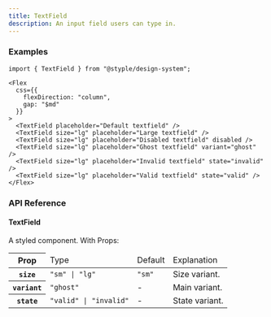 ```yaml
---
title: TextField
description: An input field users can type in.
---
```


### Examples

<Preview>
  <Flex
    css={{
      flexDirection: "column",
      gap: "$md"
    }}
  >  
    <TextField placeholder="Default textfield" />
    <TextField size="lg" placeholder="Large textfield" />
    <TextField size="lg" placeholder="Disabled textfield" disabled />
    <TextField size="lg" placeholder="Ghost textfield" variant="ghost" />
    <TextField size="lg" placeholder="Invalid textfield" state="invalid" />
    <TextField size="lg" placeholder="Valid textfield" state="valid" />
  </Flex>
</Preview>

```tsx outline=true
import { TextField } from "@styple/design-system";

<Flex
  css={{
    flexDirection: "column",
    gap: "$md"
  }}
>  
  <TextField placeholder="Default textfield" />
  <TextField size="lg" placeholder="Large textfield" />
  <TextField size="lg" placeholder="Disabled textfield" disabled />
  <TextField size="lg" placeholder="Ghost textfield" variant="ghost" />
  <TextField size="lg" placeholder="Invalid textfield" state="invalid" />
  <TextField size="lg" placeholder="Valid textfield" state="valid" />
</Flex>
```

### API Reference

#### TextField

A styled component. With Props: 

<Table>
  <Thead>
    <Tr>
      <Th>Prop</Th>
      <Td>Type</Td>
      <Td>Default</Td>
      <Td>Explanation</Td>
    </Tr>
  </Thead>
  <Tbody>
    <Tr>
      <Th>
        <Code>size</Code>
      </Th>
      <Td>
        <Code color="normal">"sm" | "lg"</Code>
      </Td>
      <Td><Code color="normal">"sm"</Code></Td>
      <Td><Text>Size variant.</Text></Td>
    </Tr>
    <Tr>
      <Th>
        <Code>variant</Code>
      </Th>
      <Td>
        <Code color="normal">"ghost"</Code>
      </Td>
      <Td>-</Td>
      <Td><Text>Main variant.</Text></Td>
    </Tr>
    <Tr>
      <Th>
        <Code>state</Code>
      </Th>
      <Td>
        <Code color="normal">"valid" | "invalid"</Code>
      </Td>
      <Td>-</Td>
      <Td><Text>State variant.</Text></Td>
    </Tr>
  </Tbody>
</Table>